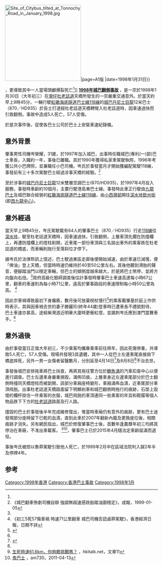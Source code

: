 {{noteTA
|T =  zh-hk:1998年灣仔北城巴翻側事故; zh-tw:1998年灣仔北城巴側翻事故;
|1 =  zh-hk:1998年灣仔北城巴翻側事故; zh-tw:1998年灣仔北城巴側翻事故;
|2 =  zh-hk:翻側; zh-tw:側翻;
}}
{{Infobox bus accident
| title= 1998年灣仔北城巴翻側事故
| image = [[File:1998_Citybus_Incident.jpg|300px]]
| caption = 涉事巴士橫亙在天橋上
| date = 1998年1月30日
| time = 
| location = {{HKG}}[[香港島|香港島]][[灣仔|灣仔]][[杜老誌道|杜老誌道]]天橋
| bus = [[丹尼士巨龍／禿鷹巴士|丹尼士巨龍]]12米巴士<br/>（車隊編號：870／[[香港車輛號牌|車牌號碼]]：HD935）
| deaths = 5
| injuries = 57
| map = 
}}

[[File:Site_of_Citybus_tilted_at_Tonnochy_Road_in_January_1998.jpg|250px]]|page=A1版 |date=1998年1月31日}}{{zh-hant}}</ref>，更導致其中一人當場頭顱爆裂死亡<ref name="orientaldaily19980131"/>]]
'''[https://www.facebook.com/photo/?fbid=10159491438438556&set=gm.3145745825711786 1998年城巴翻側事故] {{Wayback|url=https://www.facebook.com/photo/?fbid=10159491438438556&set=gm.3145745825711786 |date=20210815053737 }}'''，是一宗於1998年1月30日（大年初三）在[[灣仔|灣仔]][[杜老誌道|杜老誌道]]天橋所發生的一宗嚴重交通意外。於當天約早上9時45分，一輛行駛[[過海隧道巴士118線|紅磡海底隧道巴士線118線]]的[[城巴|城巴]][[丹尼士巨龍／禿鷹巴士|丹尼士巨龍]]12米巴士（870／HD935）於告士打道經杜老誌道天橋轉彎入杜老誌道時，因車速過快而引致翻側。事故中造成5人死亡，57人受傷。

於是次事件後，促使各巴士公司於巴士上安裝車速紀錄儀。

== 意外背景 ==

肇事男性司機岑榮耀，31歲，於1997年加入城巴，出事時任職城巴(專利(一)部)巴士車長，入職約一年，事後已離職。其於1990年獲得私家車駕駛執照，1996年考獲公共小巴牌照，並兼職任小巴司機。岑氏於事發當月才開始獲編配駕駛118線，事發前有三十多次駕駛巴士經過涉事天橋的經驗。<ref name="singpao_19990105">《城巴翻車慘劇司機自辯 強調無超速感跣胎踏油圖穩定》，成報，1999-01-05</ref>

至於涉事的[[城巴|城巴]][[丹尼士巨龍|丹尼士巨龍]]12米雙層空調巴士(870/HD935)，於1997年4月投入服務，事發時車齡約10個月，主要行駛港島東巴士線。事發時此車正行駛由[[九龍巴士|九龍巴士]]及城巴聯合經營的[[過海隧道巴士118線|紅磡海底隧道巴士線118線]]，由[[小西灣邨|小西灣邨]]開往[[深水埗|深水埗]][[欽州街|欽州街]](即[[西九龍中心|西九龍中心]])。

== 意外經過 ==

當天早上9時45分，岑氏駕駛載有64人的肇事巴士（870／HD935）行走[[過海隧道巴士118線|118線]]往[[深水埗|深水埗]]，駛至杜老誌道天橋時，因車速過快，引致翻側，上層車頂先擱在防撞欄上，再遭防撞欄上的燈柱削開，近車尾一部份車頂與三名拋出車外的乘客跌在杜老誌道的橋底，而車輛則拖行至落斜位才停下。

據岑氏於法律聆訊上憶述，巴士駛過東區走廊後便開始減速，由於車速已減慢，便「俾油」登上天橋，但當時時速仍維持於40至50公里左右。其後他聽到滑胎的聲音，便腳踏油門以穩定車輛，但巴士的傾側度越來越大，於是將巴士煞停，並將方向盤向右扭。<ref name="singpao_19990105" />政府高級化驗師調查後估計事發時肇事巴士車速高達每小時67公里，翻車的車速則為每小時71公里，遠高於肇事路段的車速限制每小時50公里為高。 <ref name="hket">《初三5死57傷車禍 時速71公里翻車 城巴司機否認鹵莽駕駛》，香港經濟日報，日期不詳</ref>

因此宗車禍導致最初下身癱瘓，數月後可放棄柺杖慢行<ref name="orientaldaily19980809">{{cite news|url= | title=婦變植物人半年不治 城巴大車禍增至五死 |publisher=[[東方日報_(香港)|東方日報 (香港)]]A14版 |date=1998年8月9日}}{{zh-hant}}</ref>的乘客戴肇基於庭上作供時表示，其與因車禍去世的妻子滕麗珍(終年44歲)登車時已遭車長不禮貌對待，巴士車速亦甚高，途經柴灣道近明華大廈時更衝紅燈，並諷刺岑氏應到澳門當賽車手。<ref name="hket" />

== 意外過後 ==

由於事發當日正值大年初三，不少乘客均攜眷乘車前往拜年，因此死傷慘重，共導致5人死亡，57人受傷。現場共發現3具遺體，其中一人從巴士左邊車尾直接拋下橋底摔死，另外一男一女傷者留醫數月，分別延至4月14日<ref>{{cite news|url= | title=年初三大車禍再添亡魂 |publisher=[[東方日報_(香港)|東方日報 (香港)]]A15版 |date=1998年4月16日}}{{zh-hant}}</ref>及8月8日<ref name="orientaldaily19980809"/>不治去世。

事發後城巴安排拖車將巴士扶直，再將其拖往警方位於[[鰂魚涌|鰂魚涌]]的汽車扣查中心以便進行調查。巴士左邊車身嚴重損毀，滿佈凹痕，上層車身近左邊車尾部分於巴士翻側時撞同天橋燈柱而被劏開，該部分車廂座椅變形，車廂滿佈血漬，近車尾部分車頂飛脱。出事杜老誌道天橋路面留下明顯剎車和城巴翻側時拖行的痕跡，石壆上毀壞的欄杆掛住一件乘客的衣服，城巴飛脱的車頂連同一些乘客的年貨和鞋履等個人物品跌下下方的[[杜老誌道|杜老誌道]]路面及行人路。

撞毀的巴士於事發後半年完成維修復出，惟當時車廂仍有意外的痕跡，更有巴士迷發現部分座椅留下已乾的血漬，直到此車於2007年翻新內籠及更換座位後，相關痕跡才消失。另有網民指出，城巴於修復肇事巴士後，首數年逢農曆年初三均將其停泊在車廠，不准出車載客。 <ref>[http://www.hkitalk.net/HKiTalk2/viewthread.php?tid=644265&page=2#pid2358677 生死時速61.6km，你夠膽挑戰嗎？] {{Wayback|url=http://www.hkitalk.net/HKiTalk2/viewthread.php?tid=644265&page=2#pid2358677 |date=20150924031006 }}，hkitalk.net，文章11</ref><ref>[http://www.am730.com.hk/article.php?article=52440 鬼巴士] {{Wayback|url=http://www.am730.com.hk/article.php?article=52440 |date=20160304193846 }}，am730，2011-04-13</ref>，肇事巴士已於2015年4月隨法定車齡屆滿而退役。

事後岑氏被控以魯莽駕駛引致他人死亡，於1999年2月中在區域法院判入獄2年半及停牌4年。

==参考==
<div class="references-small">
<references />
</div>
[[Category:1998年香港|Category:1998年香港]]
[[Category:香港巴士事故|Category:香港巴士事故]]
[[Category:1998年1月|Category:1998年1月]]